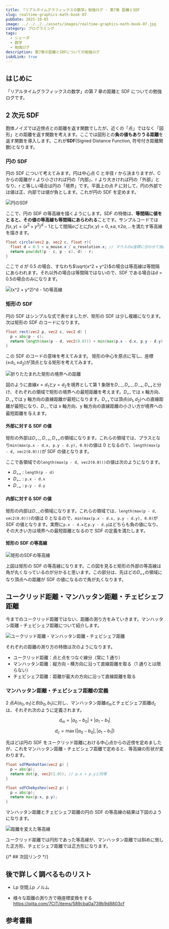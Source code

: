 ```yaml
---
title: 「リアルタイムグラフィックスの数学」勉強ログ - 第7章 距離とSDF
slug: realtime-graphics-math-book-07
pubDate: 2025-10-05
image: ../../../../assets/images/realtime-graphics-math-book-07.jpg
category: プログラミング
tags:
  - シェーダ
  - 数学
  - 勉強ログ
description: 第7章の距離とSDFについての勉強ログ
isAdLink: true
---
```



## はじめに

「リアルタイムグラフィックスの数学」の第 7 章の距離と SDF についての勉強ログです。

<AmazonLink
  imageId="61CP8Asy52L._SY522_"
  linkId="3Iy0agT"
  title="リアルタイムグラフィックスの数学 ― GLSLではじめるシェーダプログラミング"
  author="巴山竜来"
/>

## 2 次元 SDF

胞体ノイズでは近傍点との距離を返す関数でしたが、近くの「点」ではなく「図形」との距離を返す関数を考えます。ここでは図形との**負の値もありうる距離**を返す関数を導入します。これが**SDF**(Signed Distance Function, 符号付き距離関数)となります。

### 円の SDF

円の SDF について考えてみます。円は中心点 C と半径 r から決まりますが、C からの距離が r より小さければ円の「内部」、r より大きければ円の「外部」となり、r と等しい場合は円の「境界」です。平面上の点 P に対して、円の外部では値は正、内部では値が負とします。これが円の SDF を定めます。

![円のSDF](https://res.cloudinary.com/dy8ftemi0/image/upload/v1759419611/realtime-graphics-math-book-07-01_xxyjyj.jpg "円のSDF")

ここで、円の SDF の等高線を描くようにします。SDF の特徴は、**等間隔に値をとると、その値の等高線も等間隔にあらわれる**ことです。サンプルコードでは$f(x, y) = (x^2 + y^2)^d - 1$として間隔$a$ごとに$f(x, y) = 0, \pm{a}, \pm{2a}, ...$を満たす等高線を描きます。

```glsl title="円のSDF"
float circle(vec2 p, vec2 c, float r){
  float d = 0.5 + u_mouse.x / u_resolution.x; // マウスのx座標に合わせて指数を動かす
  return pow(dot(p - c, p - c), d) - r;
}
```

ここで d が 0.5 の場合、すなわち$\sqrt{x^2 + y^2}$の場合は等高線は等間隔にあらわれます。それ以外の場合は等間隔ではないので、SDF である場合は$d = 0.5$の場合のみになります。

![(x^2 + y^2)^d - 1の等高線](https://res.cloudinary.com/dy8ftemi0/image/upload/v1759420851/realtime-graphics-math-book-07-02_ipgdqz.jpg "(x^2 + y^2)^d - 1の等高線")

### 矩形の SDF

円の SDF はシンプルな式で表せましたが、矩形の SDF は少し複雑になります。次は矩形の SDF のコードになります。

```glsl title="矩形のSDF"
float rect(vec2 p, vec2 c, vec2 d) {
  p = abs(p - c);
  return length(max(p - d, vec2(0.0))) + min(max(p.x - d.x, p.y - d.y), 0.0);
}
```

この SDF のコードの意味を考えてみます。
矩形の中心を原点に写し、座標$(\pm{d_1}, \pm{d_2})$が頂点となる矩形を考えてみます。

![折りたたまれた矩形の境界への距離](https://res.cloudinary.com/dy8ftemi0/image/upload/v1759422467/realtime-graphics-math-book-07-03_jspvfz.jpg "折りたたまれた矩形の境界への距離")

図のように直線$x = d_1$と$y = d_2$を境界として第 1 象限を$D_{--}, D_{+-}, D_{-+}, D_{++}$と分け、それぞれの領域で矩形の境界への最短距離を考えます。$D_{+-}$では x 軸方向、$D_{-+}$では y 軸方向の直線距離が最短になります。$D_{++}$では頂点$(d_1, d_2)$への直線距離が最短になり、$D_{--}$では x 軸方向、y 軸方向の直線距離の小さい方が境界への最短距離を与えます。

#### 外部に対する SDF の値

矩形の外部は$D_{+-}, D_{-+}, D_{++}$の領域になります。これらの領域では、プラスとなり`min(max(p.x - d.x, p.y - d.y), 0.0)`の値は 0 となるので、`length(max(p - d, vec2(0.0)))`が SDF の値となります。

ここで各領域での`length(max(p - d, vec2(0.0)))`の値は次のようになります。

- $D_{++}$ : `length(p - d)`
- $D_{+-}$ : `p.x - d.x`
- $D_{-+}$ : `p.y - d.y`

#### 内部に対する SDF の値

矩形の内部は$D_{--}$の領域になります。これらの領域では、`length(max(p - d, vec2(0.0)))`の値は 0 となるので、`min(max(p.x - d.x, p.y - d.y), 0.0)`が SDF の値となります。実際に`p.x - d.x`と`p.y - d.y`はどちらも負の値になり、その大きい方は境界への最短距離となるので SDF の定義を満たします。

#### 矩形の SDF の等高線

![矩形のSDFの等高線](https://res.cloudinary.com/dy8ftemi0/image/upload/v1759467363/realtime-graphics-math-book-07-04_ru1j3v.jpg "矩形のSDFの等高線")

上図は矩形の SDF の等高線になります。この図を見ると矩形の外部の等高線は角が丸くなっているのが分かると思います。この部分は、先ほどの$D_{++}$の領域になり頂点への距離が SDF の値になるので角が丸くなります。

## ユークリッド距離・マンハッタン距離・チェビシェフ距離

今までのユークリッド距離ではない、距離の測り方をみていきます。マンハッタン距離・チェビシェフ距離について紹介します。

![ユークリッド距離・マンハッタン距離・チェビシェフ距離](https://res.cloudinary.com/dy8ftemi0/image/upload/v1759508064/realtime-graphics-math-book-07-05_khwf73.jpg "ユークリッド距離・マンハッタン距離・チェビシェフ距離")

それぞれの距離の測り方の特徴は次のようになります。

- ユークリッド距離：点と点をつなぐ線分（常に 1 通り）
- マンハッタン距離：縦方向・横方向に沿って直線距離を取る（1 通りとは限らない）
- チェビシェフ距離：距離が最大の方向に沿って直線距離を取る

### マンハッタン距離・チェビシェフ距離の定義

2 点$A(a_0, a_1)$と$B(b_0, b_1)$に対し、マンハッタン距離$d_m$とチェビシェフ距離$d_c$は、それぞれ次のように定義されます。

$$
d_m = |a_0 - b_0| + |a_1 - b_1|
$$

$$
d_c = \max(|a_0 - b_0|, |a_1 - b_1|)
$$

先ほどは円の SDF をユークリッド距離における中心点からの近傍を定めましたが、これをマンハッタン距離・チェビシェフ距離で定めると、等高線の形状が変わります。

```glsl title="マンハッタン距離"
float sdfManhattan(vec2 p) {
  p = abs(p);
  return dot(p, vec2(1.0)); // p.x + p.yと同等
}
```

```glsl title="チェビシェフ距離"
float sdfChebyshev(vec2 p) {
  p = abs(p);
  return max(p.x, p.y);
}
```

マンハッタン距離とチェビシェフ距離の円の SDF の等高線の結果は下図のようになります。

![距離を変えた等高線](https://res.cloudinary.com/dy8ftemi0/image/upload/v1759509184/realtime-graphics-math-book-07-06_n4cpfk.jpg "距離を変えた等高線")

ユークリッド距離では円形であった等高線が、マンハッタン距離では斜めに倒した正方形、チェビシェフ距離では正方形になります。

{/* ## 次回リンク */}

## 後で詳しく調べるものリスト

- Lp 空間,Lp ノルム

  <WikipediaEmbed title="Lp空間" />

- 様々な距離の測り方で極座標変換をする
  https://qiita.com/7CIT/items/589cba0a739b9d8803cf

## 参考書籍

<AmazonLink
  imageId="61CP8Asy52L._SY522_"
  linkId="3Iy0agT"
  title="リアルタイムグラフィックスの数学 ― GLSLではじめるシェーダプログラミング"
  author="巴山竜来"
/>
